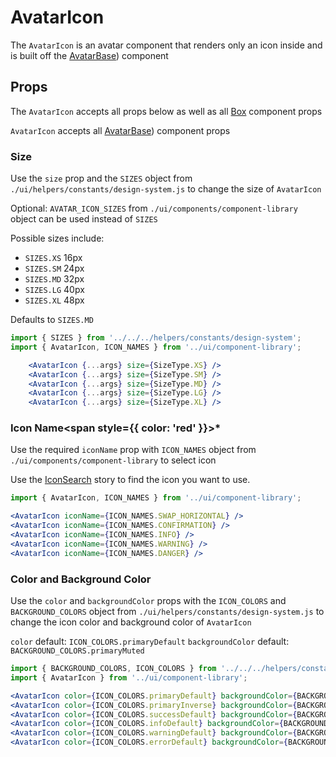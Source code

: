 

# AvatarIcon

The `AvatarIcon` is an avatar component that renders only an icon inside and is built off the [AvatarBase](/docs/components-componentlibrary-avatarbase--default-story)) component

<Canvas>
  <Story id="components-componentlibrary-avataricon--default-story" />
</Canvas>

## Props

The `AvatarIcon` accepts all props below as well as all [Box](/docs/components-ui-box--default-story#props) component props

<ArgsTable of={AvatarIcon} />

`AvatarIcon` accepts all [AvatarBase](/docs/components-componentlibrary-avatarbase--default-story))
component props

<ArgsTable of={AvatarBase} />

### Size

Use the `size` prop and the `SIZES` object from `./ui/helpers/constants/design-system.js` to change the size of `AvatarIcon`

Optional: `AVATAR_ICON_SIZES` from `./ui/components/component-library` object can be used instead of `SIZES`

Possible sizes include:

- `SIZES.XS` 16px
- `SIZES.SM` 24px
- `SIZES.MD` 32px
- `SIZES.LG` 40px
- `SIZES.XL` 48px

Defaults to `SIZES.MD`

<Canvas>
  <Story id="components-componentlibrary-avataricon--size" />
</Canvas>

```jsx
import { SIZES } from '../../../helpers/constants/design-system';
import { AvatarIcon, ICON_NAMES } from '../ui/component-library';

    <AvatarIcon {...args} size={SizeType.XS} />
    <AvatarIcon {...args} size={SizeType.SM} />
    <AvatarIcon {...args} size={SizeType.MD} />
    <AvatarIcon {...args} size={SizeType.LG} />
    <AvatarIcon {...args} size={SizeType.XL} />
```

### Icon Name<span style={{ color: 'red' }}>\*</span>

Use the required `iconName` prop with `ICON_NAMES` object from `./ui/components/component-library` to select icon

Use the [IconSearch](/story/components-componentlibrary-icon--default-story) story to find the icon you want to use.

<Canvas>
  <Story id="components-componentlibrary-avataricon--icon-name" />
</Canvas>

```jsx
import { AvatarIcon, ICON_NAMES } from '../ui/component-library';

<AvatarIcon iconName={ICON_NAMES.SWAP_HORIZONTAL} />
<AvatarIcon iconName={ICON_NAMES.CONFIRMATION} />
<AvatarIcon iconName={ICON_NAMES.INFO} />
<AvatarIcon iconName={ICON_NAMES.WARNING} />
<AvatarIcon iconName={ICON_NAMES.DANGER} />
```

### Color and Background Color

Use the `color` and `backgroundColor` props with the `ICON_COLORS` and `BACKGROUND_COLORS` object from `./ui/helpers/constants/design-system.js` to change the icon color and background color of `AvatarIcon`

`color` default: `ICON_COLORS.primaryDefault`
`backgroundColor` default: `BACKGROUND_COLORS.primaryMuted`

<Canvas>
  <Story id="components-componentlibrary-avataricon--color-and-background-color" />
</Canvas>

```jsx
import { BACKGROUND_COLORS, ICON_COLORS } from '../../../helpers/constants/design-system';
import { AvatarIcon } from '../ui/component-library';

<AvatarIcon color={ICON_COLORS.primaryDefault} backgroundColor={BACKGROUND_COLORS.primaryMuted} />
<AvatarIcon color={ICON_COLORS.primaryInverse} backgroundColor={BACKGROUND_COLORS.primaryDefault} />
<AvatarIcon color={ICON_COLORS.successDefault} backgroundColor={BACKGROUND_COLORS.successMuted} />
<AvatarIcon color={ICON_COLORS.infoDefault} backgroundColor={BACKGROUND_COLORS.infoMuted} />
<AvatarIcon color={ICON_COLORS.warningDefault} backgroundColor={BACKGROUND_COLORS.warningMuted} />
<AvatarIcon color={ICON_COLORS.errorDefault} backgroundColor={BACKGROUND_COLORS.errorMuted} />
```
